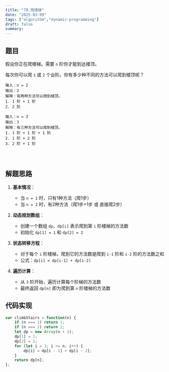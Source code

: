 ```yaml
---
title: "70.爬楼梯"
date: "2025-03-09"
tags: ["algorithm","dynamic-programming"]
draft: false
summary:
---
```


## 题目

假设你正在爬楼梯。需要 `n` 阶你才能到达楼顶。

每次你可以爬 `1` 或 `2` 个台阶。你有多少种不同的方法可以爬到楼顶呢？

```
输入：n = 2
输出：2
解释：有两种方法可以爬到楼顶。
1. 1 阶 + 1 阶
2. 2 阶

输入：n = 3
输出：3
解释：有三种方法可以爬到楼顶。
1. 1 阶 + 1 阶 + 1 阶
2. 1 阶 + 2 阶
3. 2 阶 + 1 阶




```

## 解题思路

1. **基本情况**：
   - 当 `n = 1` 时，只有1种方法（爬1步）
   - 当 `n = 2` 时，有2种方法（爬1步+1步 或 直接爬2步）

2. **动态规划数组**：
   - 创建一个数组 `dp`，`dp[i]` 表示爬到第 `i` 阶楼梯的方法数
   - 初始化 `dp[1] = 1` 和 `dp[2] = 2`

3. **状态转移方程**：
   - 对于每个 `i` 阶楼梯，爬到它的方法数是爬到 `i-1` 阶和 `i-2` 阶的方法数之和
   - 公式：`dp[i] = dp[i-1] + dp[i-2]`

4. **遍历计算**：
   - 从 `3` 阶开始，遍历计算每个阶梯的方法数
   - 最终返回 `dp[n]` 即为爬到第 `n` 阶楼梯的方法数





## 代码实现

```js
var climbStairs = function(n) {
    if (n === 1) return 1;
    if (n === 2) return 2;
    let dp = new Array(n + 1);
    dp[1] = 1;
    dp[2] = 2;  
    for (let i = 3; i <= n; i++) {
        dp[i] = dp[i - 1] + dp[i - 2];
    }
    return dp[n];
};          

``` 